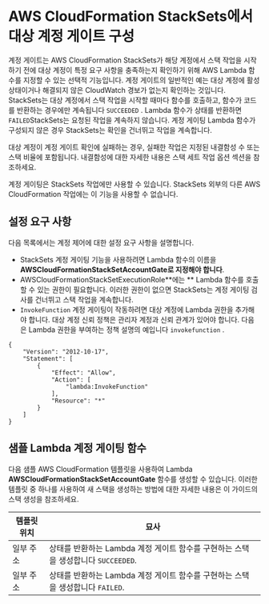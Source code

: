 # AWS CloudFormation StackSets에서 대상 계정 게이트 구성

계정 게이트는 AWS CloudFormation StackSets가 해당 계정에서 스택 작업을 시작하기 전에 대상 계정이 특정 요구 사항을 충족하는지 확인하기 위해 AWS Lambda 함수를 지정할 수 있는 선택적 기능입니다. 계정 게이트의 일반적인 예는 대상 계정에 활성 상태이거나 해결되지 않은 CloudWatch 경보가 없는지 확인하는 것입니다. StackSets는 대상 계정에서 스택 작업을 시작할 때마다 함수를 호출하고, 함수가 코드를 반환하는 경우에만 계속됩니다 `SUCCEEDED` . Lambda 함수가 상태를 반환하면 `FAILED`StackSets는 요청된 작업을 계속하지 않습니다. 계정 게이팅 Lambda 함수가 구성되지 않은 경우 StackSets는 확인을 건너뛰고 작업을 계속합니다.

대상 계정이 계정 게이트 확인에 실패하는 경우, 실패한 작업은 지정된 내결함성 수 또는 스택 비율에 포함됩니다. 내결함성에 대한 자세한 내용은 스택 세트 작업 옵션 섹션을 참조하세요.

계정 게이팅은 StackSets 작업에만 사용할 수 있습니다. StackSets 외부의 다른 AWS CloudFormation 작업에는 이 기능을 사용할 수 없습니다.

## 설정 요구 사항

다음 목록에서는 계정 제어에 대한 설정 요구 사항을 설명합니다.

- StackSets 계정 게이팅 기능을 사용하려면 Lambda 함수의 이름을 **AWSCloudFormationStackSetAccountGate로 지정해야 합니다**.
- AWSCloudFormationStackSetExecutionRole**에는 ** Lambda 함수를 호출할 수 있는 권한이 필요합니다. 이러한 권한이 없으면 StackSets는 계정 게이팅 검사를 건너뛰고 스택 작업을 계속합니다.
- `InvokeFunction` 계정 게이팅이 작동하려면 대상 계정에 Lambda 권한을 추가해야 합니다. 대상 계정 신뢰 정책은 관리자 계정과 신뢰 관계가 있어야 합니다. 다음은 Lambda 권한을 부여하는 정책 설명의 예입니다 `invokefunction` .

```
{
    "Version": "2012-10-17",
    "Statement": [
        {
            "Effect": "Allow",
            "Action": [
                "lambda:InvokeFunction"
            ],
            "Resource": "*"
        }
    ]
}
```

## 샘플 Lambda 계정 게이팅 함수

다음 샘플 AWS CloudFormation 템플릿을 사용하여 Lambda **AWSCloudFormationStackSetAccountGate** 함수를 생성할 수 있습니다. 이러한 템플릿 중 하나를 사용하여 새 스택을 생성하는 방법에 대한 자세한 내용은 이 가이드의 스택 생성을 참조하세요.

| 템플릿 위치 | 묘사                                                                              |
| ----------- | --------------------------------------------------------------------------------- |
| 일부 주소   | 상태를 반환하는 Lambda 계정 게이트 함수를 구현하는 스택을 생성합니다 `SUCCEEDED`. |
| 일부 주소   | 상태를 반환하는 Lambda 계정 게이트 함수를 구현하는 스택을 생성합니다 `FAILED`.    |
